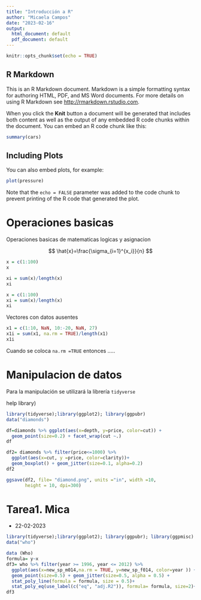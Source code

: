 ```yaml
---
title: "Introducción a R"
author: "Micaela Campos"
date: "2023-02-16"
output:
  html_document: default
  pdf_document: default
---
```


```r
knitr::opts_chunk$set(echo = TRUE)
```

## R Markdown

This is an R Markdown document. Markdown is a simple formatting syntax for authoring HTML, PDF, and MS Word documents. For more details on using R Markdown see <http://rmarkdown.rstudio.com>.

When you click the **Knit** button a document will be generated that includes both content as well as the output of any embedded R code chunks within the document. You can embed an R code chunk like this:

```r
summary(cars)
```

## Including Plots

You can also embed plots, for example:

```r
plot(pressure)
```

Note that the `echo = FALSE` parameter was added to the code chunk to prevent printing of the R code that generated the plot.

# Operaciones basicas 
Operaciones basicas de matematicas logicas y asignacion

$$
\hat{x}=\frac{\sigma_{i=1}^{x_i}}{n}
$$

```r
x = c(1:100)
x
```

```r
xi = sum(x)/length(x)
xi
```
```r
x = c(1:100)
xi = sum(x)/length(x)
xi
```

Vectores con datos ausentes
```r
x1 = c(1:10, NaN, 10:-20, NaN, 27)
x1i = sum(x1, na.rm = TRUE)/length(x1)
x1i
```

Cuando se coloca `na.rm =TRUE` entonces .....

# Manipulacion de datos
Para la manipulación se utilizará la librería `tidyverse`

help library)

```r
library(tidyverse);library(ggplot2); library(ggpubr)
data("diamonds")

df=diamonds %>% ggplot(aes(x=depth, y=price, color=cut)) + 
  geom_point(size=0.2) + facet_wrap(cut ~.)
df

df2= diamonds %>% filter(price<=1000) %>%
  ggplot(aes(x=cut, y =price, color=clarity))+
  geom_boxplot() + geom_jitter(size=0.1, alpha=0.2)
df2

ggsave(df2, file= "diamond.png", units ="in", width =10,
       height = 10, dpi=300)

```


# Tarea1. Mica
* 22-02-2023

```r
library(tidyverse);library(ggplot2); library(ggpubr); library(ggpmisc)
data("who")
```

```r
data (Who)
formula= y~x 
df3= who %>% filter(year >= 1996, year <= 2012) %>% 
  ggplot(aes(x=new_sp_m014,na.rm = TRUE, y=new_sp_f014, color=year )) +
  geom_point(size=0.5) + geom_jitter(size=0.5, alpha = 0.5) +
  stat_poly_line(formula = formula, size = 0.5)+ 
  stat_poly_eq(use_label(c("eq", "adj.R2")), formula= formula, size=2)+ facet_wrap(year ~.)
df3
```
